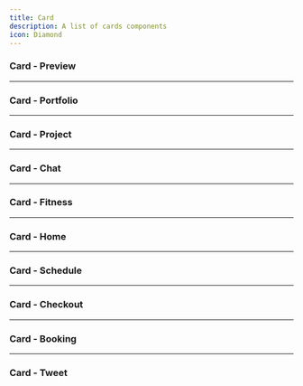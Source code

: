 ```yaml
---
title: Card
description: A list of cards components
icon: Diamond
---
```


### Card - Preview


<Preview link="card/card-08">
    <Card_08 />
</Preview>

---

### Card - Portfolio


<Preview link="card/card-02">
    <Card_02 />
</Preview>

---

### Card - Project


<Preview link="card/card-03">
    <Card_03 />
</Preview>

---

### Card - Chat


<Preview link="card/card-04">
    <Card_04 />
</Preview>

---

### Card - Fitness


<Preview link="card/card-05">
    <Card_05 />
</Preview>

---

### Card - Home


<Preview link="card/card-06">
    <Card_06 />
</Preview>

---

### Card - Schedule


<Preview link="card/card-07">
    <Card_07 />
</Preview>

---

### Card - Checkout


<Preview link="card/card-09">
    <Card_09 />
</Preview>

---

### Card - Booking


<Preview link="card/card-10">
    <Card_10 />
</Preview>

---


### Card - Tweet


<Preview link="card/card-01">
    <Card_01 />
</Preview>